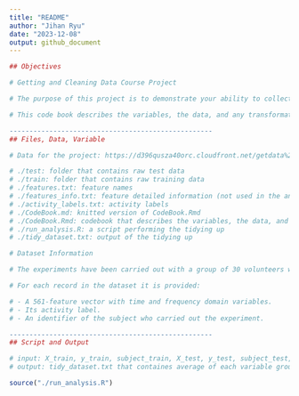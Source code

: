 ```yaml
---
title: "README"
author: "Jihan Ryu"
date: "2023-12-08"
output: github_document
---
```


```r
## Objectives

# Getting and Cleaning Data Course Project

# The purpose of this project is to demonstrate your ability to collect, work with, and clean a data set. 

# This code book describes the variables, the data, and any transformations or work that were performed to clean up the data

---------------------------------------------------
## Files, Data, Variable

# Data for the project: https://d396qusza40orc.cloudfront.net/getdata%2Fprojectfiles%2FUCI%20HAR%20Dataset.zip (already downloaded and unzipped in this repository)

# ./test: folder that contains raw test data
# ./train: folder that contains raw training data
# ./features.txt: feature names
# ./features_info.txt: feature detailed information (not used in the analysis)
# ./activity_labels.txt: activity labels
# ./CodeBook.md: knitted version of CodeBook.Rmd
# ./CodeBook.Rmd: codebook that describes the variables, the data, and any transformations or work that were performed to clean up the data
# ./run_analysis.R: a script performing the tidying up
# ./tidy_dataset.txt: output of the tidying up

# Dataset Information

# The experiments have been carried out with a group of 30 volunteers within an age bracket of 19-48 years. Each person performed six activities (WALKING, WALKING_UPSTAIRS, WALKING_DOWNSTAIRS, SITTING, STANDING, LAYING) wearing a smartphone (Samsung Galaxy S II) on the waist. Using its embedded accelerometer and gyroscope, we captured 3-axial linear acceleration and 3-axial angular velocity at a constant rate of 50Hz. The experiments have been video-recorded to label the data manually. The obtained dataset has been randomly partitioned into two sets, where 70% of the volunteers was selected for generating the training data and 30% the test data. 

# For each record in the dataset it is provided:

# - A 561-feature vector with time and frequency domain variables. 
# - Its activity label. 
# - An identifier of the subject who carried out the experiment. 

---------------------------------------------------
## Script and Output

# input: X_train, y_train, subject_train, X_test, y_test, subject_test, feature_names, activity_labels loaded from above.
# output: tidy_dataset.txt that containes average of each variable grouped by subject number (1-30) and activity type (1-6), i.e. 180 groups

source("./run_analysis.R")
```
